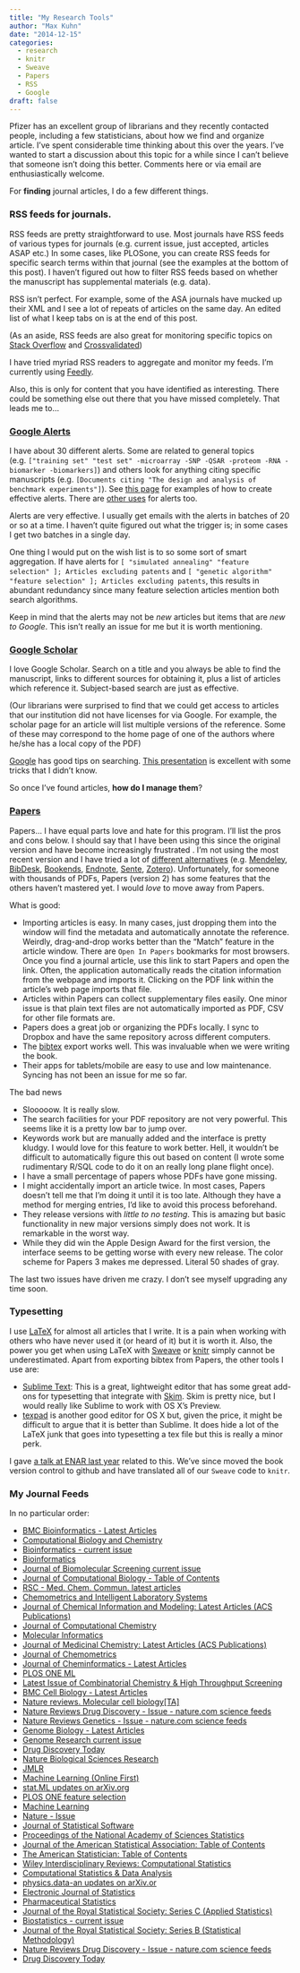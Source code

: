 ```yaml
---
title: "My Research Tools"
author: "Max Kuhn"
date: "2014-12-15"
categories:
  - research
  - knitr
  - Sweave
  - Papers
  - RSS
  - Google
draft: false
---
```


Pfizer has an excellent group of librarians and they recently contacted people, including a few statisticians, about how we find and organize article. I've spent considerable time thinking about this over the years. I've wanted to start a discussion about this topic for a while since I can't believe that someone isn't doing this better. Comments here or via email are enthusiastically welcome. 

For **finding** journal articles, I do a few different things.

### RSS feeds for journals.  

RSS feeds are pretty straightforward to use. Most journals have RSS feeds of various types for journals (e.g. current issue, just accepted, articles ASAP etc.) In some cases, like PLOSone, you can create RSS feeds for specific search terms within that journal (see the examples at the bottom of this post). I haven't figured out how to filter RSS feeds based on whether the manuscript has supplemental materials (e.g. data). 

RSS isn't perfect. For example, some of the ASA journals have mucked up their XML and I see a lot of repeats of articles on the same day. An edited list of what I keep tabs on is at the end of this post. 

(As an aside, RSS feeds are also great for monitoring specific topics on [Stack Overflow](http://stackoverflow.com) and [Crossvalidated](http://stats.stackexchange.com))

I have tried myriad RSS readers to aggregate and monitor my feeds. I'm currently using [Feedly](https://feedly.com). 

Also, this is only for content that you have identified as interesting. There could be something else out there that you have missed completely. That leads me to...


### [Google Alerts](https://www.google.com/alerts)

I have about 30 different alerts. Some are related to general topics (e.g. `["training set" "test set" -microarray -SNP -QSAR -proteom -RNA -biomarker -biomarkers]`) and others look for anything citing specific manuscripts (e.g. `[Documents citing "The design and analysis of benchmark experiments"]`). See [this page](https://support.google.com/alerts/answer/4815780?hl=en) for examples of how to create effective alerts. There are [other uses](http://lifehacker.com/five-creative-uses-for-google-alerts-475278626) for alerts too. 

Alerts are very effective. I usually get emails with the alerts in batches of 20 or so at a time. I haven't quite figured out what the trigger is; in some cases I get two batches in a single day. 

One thing I would put on the wish list is to so some sort of smart aggregation. If have alerts for `[ "simulated annealing" "feature selection" ]; Articles excluding patents` and `[ "genetic algorithm" "feature selection" ]; Articles excluding patents`, this results in abundant redundancy since many feature selection articles mention both search algorithms.

Keep in mind that the alerts may not be _new_ articles but items that are _new to Google_. This isn't really an issue for me but it is worth mentioning. 


### [Google Scholar](http://scholar.google.com)


I love Google Scholar. Search on a title and you always be able to find the manuscript, links to different sources for obtaining it, plus a list of articles which reference it. Subject-based search are just as effective. 

(Our librarians were surprised to find that we could get access to articles that our institution did not have licenses for via Google. For example, the scholar page for an article will list multiple versions of the reference. Some of these may correspond to the home page of one of the authors where he/she has a local copy of the PDF)

[Google](http://scholar.google.com/intl/en-US/scholar/help.html) has good tips on searching. [This presentation](http://www.slideshare.net/mhardy/extreme-googling-tips-tricks-for-expert-searching-presentation) is excellent with some tricks that I didn't know. 


So once I've found articles, **how do I manage them**? 


### [Papers](http://www.papersapp.com)


Papers... I have equal parts love and hate for this program. I'll list the pros and cons below. I should say that I have been using this since the original version and have become increasingly frustrated . I'm not using the most recent version and I have tried a lot of [different alternatives](http://en.wikipedia.org/wiki/Comparison_of_reference_management_software) (e.g. [Mendeley](http://www.mendeley.com), [BibDesk](http://bibdesk.sourceforge.net), [Bookends](http://www.sonnysoftware.com/bookends/bookends.html), [Endnote](http://endnote.com), [Sente](http://www.thirdstreetsoftware.com/site/Sente.html), [Zotero](https://www.zotero.org)). Unfortunately, for someone with thousands of PDFs, Papers (version 2) has some features that the others haven't mastered yet. I would _love_ to move away from Papers. 

What is good:

* Importing articles is easy. In many cases, just dropping them into the window will find the metadata and automatically annotate the reference. Weirdly, drag-and-drop works better than the "Match" feature in the article window. There are `Open In Papers` bookmarks for most browsers. Once you find a journal article, use this link to start Papers and open the link. Often, the application automatically reads the citation information from the webpage and imports it. Clicking on the PDF link within the article's web page imports that file. 
* Articles within Papers can collect supplementary files easily. One minor issue is that plain text files are not automatically imported as PDF, CSV for other file formats are. 
* Papers does a great job or organizing the PDFs locally. I sync to Dropbox and have the same repository across different computers. 
* The [bibtex](https://www.economics.utoronto.ca/osborne/latex/BIBTEX.HTM) export works well. This was invaluable when we were writing the book. 
* Their apps for tablets/mobile are easy to use and low maintenance. Syncing has not been an issue for me so far. 

The bad news

* Slooooow. It is really slow.
* The search facilities for your PDF repository are not very powerful. This seems like it is a pretty low bar to jump over. 
* Keywords work but are manually added and the interface is pretty kludgy. I would love for this feature to work better. Hell, it wouldn't be difficult to automatically figure this out based on content (I wrote some rudimentary R/SQL code to do it on an really long plane flight once). 
* I have a small percentage of papers whose PDFs have gone missing. 
* I might accidentally import an article twice. In most cases, Papers doesn't tell me that I'm doing it until it is too late. Although they have a method for merging entries, I'd like to avoid this process beforehand. 
* They release versions with _little to no testing_. This is amazing but basic functionality in new major versions simply does not work. It is remarkable in the worst way. 
* While they did win the  Apple Design Award for the first version, the interface seems to be getting worse with every new release. The color scheme for Papers 3 makes me depressed. Literal 50 shades of gray. 

The last two issues have driven me crazy. I don't see myself upgrading any time soon. 


### Typesetting

I use [LaTeX](http://en.wikipedia.org/wiki/LaTeX) for almost all articles that I write. It is a pain when working with others who have never used it (or heard of it) but it is worth it. Also, the power you get when using LaTeX with [Sweave](https://www.stat.uni-muenchen.de/~leisch/Sweave/) or [knitr](http://yihui.name/knitr/) simply cannot be underestimated. Apart from exporting bibtex from Papers, the other tools I use are:

* [Sublime Text](http://www.sublimetext.com): This is a great, lightweight editor that has some great add-ons for typesetting that integrate with [Skim](http://skim-app.sourceforge.net). Skim is pretty nice, but I would really like Sublime to work with OS X's Preview.  
* [texpad](https://www.texpadapp.com) is another good editor for OS X but, given the price, it might be difficult to argue that it is better than Sublime. It does hide a lot of the LaTeX junk that goes into typesetting a tex file but this is really a minor perk. 

I gave [a talk at ENAR last year](https://dl.dropboxusercontent.com/u/10053401/KuhnENAR.pdf) related to this. We've since moved the book version control to github and have translated all of our `Sweave` code to `knitr`. 


### My Journal Feeds

In no particular order:

* [BMC Bioinformatics - Latest Articles](http://www.biomedcentral.com/bmcbioinformatics/rss/)
* [Computational Biology and Chemistry](http://rss.sciencedirect.com/publication/science/11514)
* [Bioinformatics - current issue](http://bioinformatics.oxfordjournals.org/rss/current.xml)
* [Bioinformatics](http://barf.jcowboy.org/bioinformatics.xml)
* [Journal of Biomolecular Screening current issue](http://jbx.sagepub.com/rss/current.xml)
* [Journal of Computational Biology - Table of Contents](http://www.liebertonline.com/action/showFeed?ui=0&mi=3fcrht&ai=rz&jc=cmb&type=etoc&feed=rss)
* [RSC - Med. Chem. Commun. latest articles](http://feeds.rsc.org/rss/MD?format=xml)
* [Chemometrics and Intelligent Laboratory Systems](http://rss.sciencedirect.com/publication/science/5232)
* [Journal of Chemical Information and Modeling: Latest Articles (ACS Publications)](http://feeds.feedburner.com/acs/jcisd8)
* [Journal of Computational Chemistry](http://bit.ly/127TmgW)
* [Molecular Informatics](http://bit.ly/1vzOZF3)
* [Journal of Medicinal Chemistry: Latest Articles (ACS Publications)](http://feeds.feedburner.com/acs/jmcmar)
* [Journal of Chemometrics](http://bit.ly/1y9b14S)
* [Journal of Cheminformatics - Latest Articles](http://www.jcheminf.com/latest/rss)
* [PLOS ONE ML](http://bit.ly/15LgkvC)
* [Latest Issue of Combinatorial Chemistry &#38; High Throughput Screening](http://api.ingentaconnect.com/content/ben/cchts/latest?format=rss)
* [BMC Cell Biology - Latest Articles](http://www.biomedcentral.com/bmccellbiol/latest/rss)
* [Nature reviews. Molecular cell biology[TA]](http://www.unboundmedicine.com/medline/ebm/journal/Nature_reviews._Molecular_cell_biology.rss)
* [Nature Reviews Drug Discovery - Issue - nature.com science feeds](http://feeds.nature.com/nrd/rss/current)
* [Nature Reviews Genetics - Issue - nature.com science feeds](http://www.nature.com/nrg/current_issue/rss)
* [Genome Biology - Latest Articles](http://genomebiology.com/rss)
* [Genome Research current issue](http://genome.cshlp.org/rss/current.xml)
* [Drug Discovery Today](http://rss.sciencedirect.com/publication/science/5020)
* [Nature Biological Sciences Research](http://feeds.nature.com/NatureBiologicalSciencesResearch)
* [JMLR](http://jmlr.csail.mit.edu/jmlr.xml)
* [Machine Learning (Online First)](http://www.springerlink.com/content/0885-6125/preprint/?export=rss)
* [stat.ML updates on arXiv.org](http://arxiv.org/rss/stat.ML)
* [PLOS ONE feature selection](http://bit.ly/1yw18wI)
* [Machine Learning](http://rd.springer.com/search.rss?facet-content-type=Article&facet-journal-id=10994&channel-name=Machine%20Learning)
* [Nature - Issue](http://feeds.nature.com/nature/rss/current)
* [Journal of Statistical Software](http://www.jstatsoft.org/rss)
* [Proceedings of the National Academy of Sciences Statistics](http://www.pnas.org/rss/Statistics.xml)
* [Journal of the American Statistical Association: Table of Contents](http://amstat.tandfonline.com/action/showFeed?ui=0&mi=5ugd1w&ai=4ep&jc=uasa20&type=etoc&feed=rss)
* [The American Statistician: Table of Contents](http://amstat.tandfonline.com/action/showFeed?ui=0&mi=5ugd1w&ai=4et&jc=utas20&type=etoc&feed=rss)
* [Wiley Interdisciplinary Reviews: Computational Statistics](http://bit.ly/1vzPm2w)
* [Computational Statistics & Data Analysis](http://rss.sciencedirect.com/publication/science/5880)
* [physics.data-an updates on arXiv.or](http://arxiv.org/rss/physics.data-an)
* [Electronic Journal of Statistics](http://projecteuclid.org/feeds/euclid.ejs_article_rss.xml)
* [Pharmaceutical Statistics](http://bit.ly/127TKMh)
* [Journal of the Royal Statistical Society: Series C (Applied Statistics)](http://bit.ly/1rGIWQJ)
* [Biostatistics - current issue](http://biostatistics.oxfordjournals.org/rss/current.xml)
* [Journal of the Royal Statistical Society: Series B (Statistical Methodology)](http://bit.ly/1zG0QC7)
* [Nature Reviews Drug Discovery - Issue - nature.com science feeds](http://feeds.nature.com/nrd/rss/current)
* [Drug Discovery Today](http://rss.sciencedirect.com/publication/science/5020)
